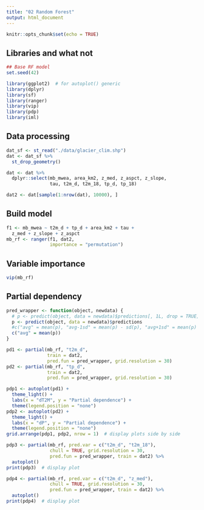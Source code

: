 ```yaml
---
title: "02 Random Forest"
output: html_document
---
```


```r
knitr::opts_chunk$set(echo = TRUE)
```

## Libraries and what not

```r
## Base RF model
set.seed(42)

library(ggplot2)  # for autoplot() generic
library(dplyr)
library(sf)
library(ranger)
library(vip)
library(pdp)
library(iml)
```

## Data processing

```r
dat_sf <- st_read("./data/glacier_clim.shp")
dat <- dat_sf %>%
  st_drop_geometry()

dat <- dat %>% 
  dplyr::select(mb_mwea, area_km2, z_med, z_aspct, z_slope,
                tau, t2m_d, t2m_18, tp_d, tp_18)

dat2 <- dat[sample(1:nrow(dat), 10000), ]
```

## Build model

```r
f1 <- mb_mwea ~ t2m_d + tp_d + area_km2 + tau +
  z_med + z_slope + z_aspct
mb_rf <- ranger(f1, dat2, 
                importance = "permutation")
```

## Variable importance

```r
vip(mb_rf)
```

## Partial dependency

```r
pred_wrapper <- function(object, newdata) {
  # p <- predict(object, data = newdata)$predictions[, 1L, drop = TRUE]
  p <- predict(object, data = newdata)$predictions
  #c("avg" = mean(p), "avg-1sd" = mean(p) - sd(p), "avg+1sd" = mean(p) + sd(p))
  c("avg" = mean(p))
}

pd1 <- partial(mb_rf, "t2m_d", 
               train = dat2, 
               pred.fun = pred_wrapper, grid.resolution = 30)
pd2 <- partial(mb_rf, "tp_d", 
               train = dat2, 
               pred.fun = pred_wrapper, grid.resolution = 30)

pdp1 <- autoplot(pd1) + 
  theme_light() +
  labs(x = "dT2M", y = "Partial dependence") +
  theme(legend.position = "none")
pdp2 <- autoplot(pd2) + 
  theme_light() +
  labs(x = "dP", y = "Partial dependence") +
  theme(legend.position = "none")
grid.arrange(pdp1, pdp2, nrow = 1)  # display plots side by side
```

```r
pdp3 <- partial(mb_rf, pred.var = c("t2m_d", "t2m_18"),
                chull = TRUE, grid.resolution = 30,
                pred.fun = pred_wrapper, train = dat2) %>%
  autoplot()
print(pdp3)  # display plot
```

```r
pdp4 <- partial(mb_rf, pred.var = c("t2m_d", "z_med"),
                chull = TRUE, grid.resolution = 30,
                pred.fun = pred_wrapper, train = dat2) %>%
  autoplot()
print(pdp4)  # display plot
```
